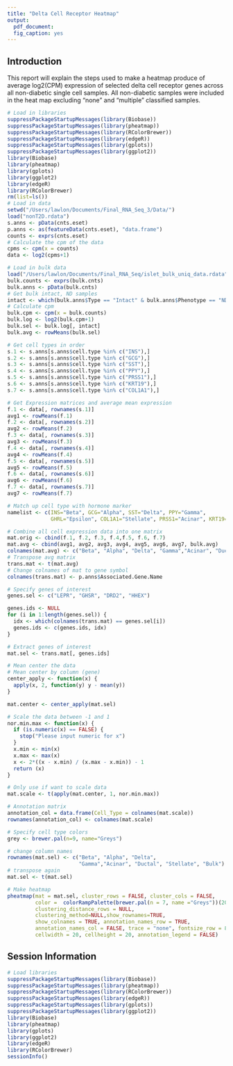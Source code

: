 ```yaml
---
title: "Delta Cell Receptor Heatmap"
output: 
  pdf_document:
  fig_caption: yes
---
```


## Introduction

This report will explain the steps used to make a heatmap produce of average log2(CPM) expression of selected delta cell receptor genes across all non-diabetic single cell samples. All non-diabetic samples were included in the heat map excluding "none" and "multiple" classified samples. 

```r
# Load in libraries
suppressPackageStartupMessages(library(Biobase))
suppressPackageStartupMessages(library(pheatmap))
suppressPackageStartupMessages(library(RColorBrewer))
suppressPackageStartupMessages(library(edgeR))
suppressPackageStartupMessages(library(gplots))
suppressPackageStartupMessages(library(ggplot2))
library(Biobase)
library(pheatmap)
library(gplots)
library(ggplot2)
library(edgeR)
library(RColorBrewer)
rm(list=ls())
# Load in data
setwd("/Users/lawlon/Documents/Final_RNA_Seq_3/Data/")
load("nonT2D.rdata")
s.anns <- pData(cnts.eset)
p.anns <- as(featureData(cnts.eset), "data.frame")
counts <- exprs(cnts.eset)
# Calculate the cpm of the data
cpms <- cpm(x = counts)
data <- log2(cpms+1)

# Load in bulk data
load("/Users/lawlon/Documents/Final_RNA_Seq/islet_bulk_uniq_data.rdata")
bulk.counts <- exprs(bulk.cnts)
bulk.anns <- pData(bulk.cnts)
# Get bulk intact, ND samples
intact <- which(bulk.anns$Type == "Intact" & bulk.anns$Phenotype == "ND")
# Calculate cpm
bulk.cpm <- cpm(x = bulk.counts)
bulk.log <- log2(bulk.cpm+1)
bulk.sel <- bulk.log[, intact]
bulk.avg <- rowMeans(bulk.sel)

# Get cell types in order
s.1 <- s.anns[s.anns$cell.type %in% c("INS"),]
s.2 <- s.anns[s.anns$cell.type %in% c("GCG"),]
s.3 <- s.anns[s.anns$cell.type %in% c("SST"),]
s.4 <- s.anns[s.anns$cell.type %in% c("PPY"),]
s.5 <- s.anns[s.anns$cell.type %in% c("PRSS1"),]
s.6 <- s.anns[s.anns$cell.type %in% c("KRT19"),]
s.7 <- s.anns[s.anns$cell.type %in% c("COL1A1"),]

# Get Expression matrices and average mean expression
f.1 <- data[, rownames(s.1)]
avg1 <- rowMeans(f.1)
f.2 <- data[, rownames(s.2)]
avg2 <- rowMeans(f.2)
f.3 <- data[, rownames(s.3)]
avg3 <- rowMeans(f.3)
f.4 <- data[, rownames(s.4)]
avg4 <- rowMeans(f.4)
f.5 <- data[, rownames(s.5)]
avg5 <- rowMeans(f.5)
f.6 <- data[, rownames(s.6)]
avg6 <- rowMeans(f.6)
f.7 <- data[, rownames(s.7)]
avg7 <- rowMeans(f.7)

# Match up cell type with hormone marker
namelist <- c(INS="Beta", GCG="Alpha", SST="Delta", PPY="Gamma",
              GHRL="Epsilon", COL1A1="Stellate", PRSS1="Acinar", KRT19="Ductal", none="None")

# Combine all cell expression data into one matrix
mat.orig <- cbind(f.1, f.2, f.3, f.4,f.5, f.6, f.7)
mat.avg <- cbind(avg1, avg2, avg3, avg4, avg5, avg6, avg7, bulk.avg)
colnames(mat.avg) <- c("Beta", "Alpha", "Delta", "Gamma","Acinar", "Ductal", "Stellate", "Bulk")
# Transpose avg matrix
trans.mat <- t(mat.avg)
# Change colnames of mat to gene symbol
colnames(trans.mat) <- p.anns$Associated.Gene.Name

# Specify genes of interest
genes.sel <- c("LEPR", "GHSR", "DRD2", "HHEX")

genes.ids <- NULL
for (i in 1:length(genes.sel)) {
  idx <- which(colnames(trans.mat) == genes.sel[i])
  genes.ids <- c(genes.ids, idx)
}

# Extract genes of interest
mat.sel <- trans.mat[, genes.ids]

# Mean center the data
# Mean center by column (gene)
center_apply <- function(x) {
  apply(x, 2, function(y) y - mean(y))
}

mat.center <- center_apply(mat.sel)

# Scale the data between -1 and 1
nor.min.max <- function(x) {
  if (is.numeric(x) == FALSE) {
    stop("Please input numeric for x")
  }
  x.min <- min(x)
  x.max <- max(x)
  x <- 2*((x - x.min) / (x.max - x.min)) - 1
  return (x)
}

# Only use if want to scale data
mat.scale <- t(apply(mat.center, 1, nor.min.max))

# Annotation matrix
annotation_col = data.frame(Cell_Type = colnames(mat.scale))
rownames(annotation_col) <- colnames(mat.scale)

# Specify cell type colors
grey <- brewer.pal(n=9, name="Greys")

# change column names
rownames(mat.sel) <- c("Beta", "Alpha", "Delta", 
                       "Gamma","Acinar", "Ductal", "Stellate", "Bulk")
# transpose again
mat.sel <- t(mat.sel)
```
\pagebreak

```r
# Make heatmap
pheatmap(mat = mat.sel, cluster_rows = FALSE, cluster_cols = FALSE,
         color =  colorRampPalette(brewer.pal(n = 7, name ="Greys"))(20),
         clustering_distance_rows = NULL,
         clustering_method=NULL,show_rownames=TRUE,
         show_colnames = TRUE, annotation_names_row = TRUE,
         annotation_names_col = FALSE, trace = "none", fontsize_row = 8,
         cellwidth = 20, cellheight = 20, annotation_legend = FALSE)
```


## Session Information
```r
# Load libraries
suppressPackageStartupMessages(library(Biobase))
suppressPackageStartupMessages(library(pheatmap))
suppressPackageStartupMessages(library(RColorBrewer))
suppressPackageStartupMessages(library(edgeR))
suppressPackageStartupMessages(library(gplots))
suppressPackageStartupMessages(library(ggplot2))
library(Biobase)
library(pheatmap)
library(gplots)
library(ggplot2)
library(edgeR)
library(RColorBrewer)
sessionInfo()
```

